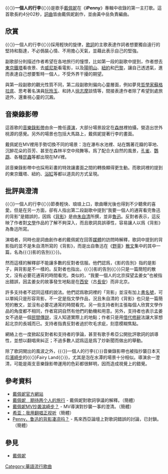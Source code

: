 {{〈}}'''一個人的行李'''{{〉}}是歌手[[戴佩妮|戴佩妮]]在《'''iPenny'''》專輯中收錄的第一主打歌。這首歌長約4分02秒，[[詞曲|詞曲]]皆由戴佩妮創作，並由黃中岳負責編曲。

== 欣賞 ==
{{〈}}一個人的行李{{〉}}採用輕快的旋律，[[歌詞|歌詞]]的主歌表達作詞者想要獨自遠行的堅持和豁達，不必僞裝心情、不用擔心天氣，並藉此表示自己的堅強。

副歌部分則描述作者希望在各地旅行的憧憬，比如第一段的副歌中提到，作者想去[[東京鐵塔|東京鐵塔]]看夜景、去[[威尼斯|威尼斯]]看電影，以及[[陽明山|陽明山]]、[[紐約|紐約]]和[[巴黎|巴黎]]，讓自己透透氣，進而表達自己想要暫時一個人，不受外界干擾的期望。

與第一段副歌的觀光性質不同，第二段副歌則偏向心靈層面，例如夢見[[哲學家|哲學家]][[蘇格拉底|蘇格拉底]]、思考著名演員[[阮玲玉|阮玲玉]]、和詩人[[徐志摩|徐志摩]]談情等，間接表達作者除了希望到處旅遊外，還重視心靈的沉澱。

== 音樂錄影帶 ==
這首歌的[[音樂錄影帶|音樂錄影帶]]由余一擔任[[導演|導演]]，大部分場景設定在[[森林|森林]]裡拍攝，營造出世外桃源的感覺。另外的場景也包括大馬路上，戴佩妮提著行李的畫面。

戴佩妮在MV裡用手勢切換不同的場景：泡在瀑布水池裡、站在飄著花瓣的草地、沉醉花朵的芬芳、甚至在森林半空中飛舞等。爲了配合大自然的風景，[[孔雀|孔雀]]、[[鸚鵡|鸚鵡]]、各種[[昆蟲|昆蟲]]等都出現在MV裡。

該音樂錄影帶中也採用彩畫的特效讓畫面之間的轉換顯得更生動。而歌詞裡的提到的東京鐵塔、紐約、[[浴缸|浴缸]]等都以道具的方式呈現。

== 批評與澄清 ==
{{〈}}一個人的行李{{〉}}節奏輕快、琅琅上口，歌曲曝光後也得到不少聽衆的喜愛。但是在另一方面，卻有人指出第二段副歌中提到“我要一個人的通宵看完魯迅的背影”是錯誤的，因爲《[[背影|背影]]》是由[[朱自清|朱自清]]所撰，並非[[魯迅|魯迅]]。反對者表示，這反映了作者對[[文學|文學]]作品的了解不夠深入，而且歌詞具誤導性，容易讓人以爲《背影》為魯迅所寫。

演唱者，同時也是詞曲創作者的戴佩妮在回答[[媒體|媒體]]的訪問時解釋，歌詞中提到的背影指的並不是朱自清所寫的《背影》，而是出自魯迅在《[[野草_(文學)|野草]]》[[散文|散文]]集中的其中一篇，名為{{〈}}影的告別{{〉}}。

然而這樣的解釋卻不能讓多數的反對者信服。他們認爲，《影的告別》指的是影子，與背影是不一樣的。反對者也指出，{{〈}}影的告別{{〉}}只是一篇簡短的散文，沒有必要花通宵的時間看完。类似的，“我要一個人的北京探望孟姜女”也被指出錯誤，因孟姜女的故事發生地點是在[[西安|西安]]（古[[長安|長安]]）而非北京。

許多支持者不認同這樣的說法。他們認爲歌詞裡的「背影」並沒有加上[[書名號|書名號]]，可以單純只是形容背影，不一定是指文學作品，況且朱自清的《背影》也只是一篇簡短的散文，並沒有必要花通宵的時間看完。另一些支持者則主張每個人欣賞文學作品的角度都不相同，作者寫詞自然有他們的動機和用意。另外，支持者也表示孟姜女不過是一個[[中國四大民間傳說|民間傳説]]，沒人知道實際上的地點；作者只是用[[借代|借代]][[修辭|修辭]]法讓大家想起北京的長城而已。支持者指責反對者過於吹毛求疵，刻意模糊焦點。

網絡上也一度掀起反對者和支持者的爭論，甚至有歌手希亞公開批評歌詞的誤導性，並想以翻唱來糾正；不過多數人認爲這是爲了炒新聞而做出的舉動。

除了歌詞閙出的風波之外，{{〈}}一個人的行李{{〉}}音樂錄影帶也被指抄襲日本天后[[濱崎步|濱崎步]]的{{〈}}Fairy Land{{〉}}，尤其是泡在水潭的場景十分相似。導演余一澄清，可能是兩支音樂錄影帶運用的色彩都很鮮明，因而造成視覺上的錯覺。

== 參考資料 ==
*[https://web.archive.org/web/20060303021852/http://www.emimusic.com.tw/pop/penny/ 戴佩妮官方網站]
*[https://web.archive.org/web/20070312090324/http://bjyouth.ynet.com/article.jsp?oid=16726577 戴佩妮　期待两个人的旅行] - 戴佩妮對歌詞爭議的解釋。（簡體）
*[http://www.kwongwah.com.my/kwyp_news/news_show.asp?n=60252&rlt=1&cls=106&txt=2006/9/21/ent2006921_60252 戴佩妮MV抄袭滨崎步？] {{Wayback|url=http://www.kwongwah.com.my/kwyp_news/news_show.asp?n=60252&rlt=1&cls=106&txt=2006%2F9%2F21%2Fent2006921_60252 |date=20180930073514 }} - MV導演對抄襲一事的澄清。（簡體）
*[http://blog.sina.com.cn/u/4860d53d01000623 希亚：我用翻唱正视听]{{Dead link|date=2018年7月 |bot=InternetArchiveBot |fix-attempted=yes }}（簡體）
*[http://chinese2.cari.com.my/myforum/viewthread.php?tid=661302 Penny，鲁迅的背影凄凉吗？]{{dead link|date=2017年11月 |bot=InternetArchiveBot |fix-attempted=yes }} - 馬來西亞論壇上對歌詞錯誤的討論，已封鎖。（簡體）

== 參見 ==
*[[戴佩妮|戴佩妮]]

[[Category:華語流行歌曲|Category:華語流行歌曲]]
